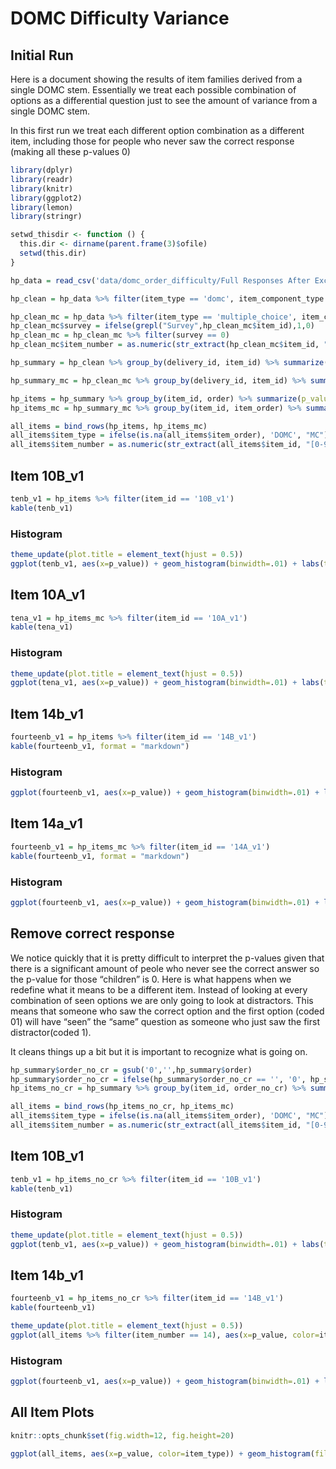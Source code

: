 # DOMC Difficulty Variance

## Initial Run
Here is a document showing the results of item families derived from a single DOMC stem. Essentially we treat each possible combination of options as a differential question just to see the amount of variance from a single DOMC stem.

In this first run we treat each different option combination as a different item, including those for people who never saw the correct response (making all these p-values 0)

```r
library(dplyr)
library(readr)
library(knitr)
library(ggplot2)
library(lemon)
library(stringr)

setwd_thisdir <- function () {
  this.dir <- dirname(parent.frame(3)$ofile)
  setwd(this.dir)
}

hp_data = read_csv('data/domc_order_difficulty/Full Responses After Exclusions.csv')

hp_clean = hp_data %>% filter(item_type == 'domc', item_component_type == 'domc_option') %>% group_by(delivery_id, item_id) %>% mutate(option_order = paste0(option_presented, collapse = ""))

hp_clean_mc = hp_data %>% filter(item_type == 'multiple_choice', item_component_type == 'final') %>% group_by(delivery_id, item_id) %>% mutate(option_order = paste0(option_presented, collapse = ""))
hp_clean_mc$survey = ifelse(grepl("Survey",hp_clean_mc$item_id),1,0)
hp_clean_mc = hp_clean_mc %>% filter(survey == 0)
hp_clean_mc$item_number = as.numeric(str_extract(hp_clean_mc$item_id, "[0-9]+"))

hp_summary = hp_clean %>% group_by(delivery_id, item_id) %>% summarize(item_total_seconds = max(item_total_seconds), item_order = max(option_order), score = max(score)) %>% group_by(delivery_id, item_id) %>% mutate(order = paste(sort(unlist(strsplit(as.character(item_order), ""))), collapse = "")) 

hp_summary_mc = hp_clean_mc %>% group_by(delivery_id, item_id) %>% summarize(item_total_seconds = max(item_total_seconds), item_order = max(option_order), score = max(score)) %>% group_by(delivery_id, item_id) %>% mutate(order = paste(sort(unlist(strsplit(as.character(item_order), ""))), collapse = "")) 

hp_items = hp_summary %>% group_by(item_id, order) %>% summarize(p_value = mean(score), count = n())
hp_items_mc = hp_summary_mc %>% group_by(item_id, item_order) %>% summarize(p_value = mean(score), count = n())

all_items = bind_rows(hp_items, hp_items_mc)
all_items$item_type = ifelse(is.na(all_items$item_order), 'DOMC', "MC")
all_items$item_number = as.numeric(str_extract(all_items$item_id, "[0-9]+"))

```

## Item 10B_v1

```r
tenb_v1 = hp_items %>% filter(item_id == '10B_v1')
kable(tenb_v1)
```

### Histogram
```r
theme_update(plot.title = element_text(hjust = 0.5))
ggplot(tenb_v1, aes(x=p_value)) + geom_histogram(binwidth=.01) + labs(title = "Item10B_v1") 
```
## Item 10A_v1

```r
tena_v1 = hp_items_mc %>% filter(item_id == '10A_v1')
kable(tena_v1)
```
### Histogram
```r
theme_update(plot.title = element_text(hjust = 0.5))
ggplot(tena_v1, aes(x=p_value)) + geom_histogram(binwidth=.01) + labs(title = "Item10A_v1") 
```

## Item 14b_v1

```r
fourteenb_v1 = hp_items %>% filter(item_id == '14B_v1')
kable(fourteenb_v1, format = "markdown")
```
### Histogram

```r
ggplot(fourteenb_v1, aes(x=p_value)) + geom_histogram(binwidth=.01) + labs(title = "Item14B_v1")+ xlim(-.01,1) + ylim(0,20)
```

## Item 14a_v1

```r
fourteenb_v1 = hp_items_mc %>% filter(item_id == '14A_v1')
kable(fourteenb_v1, format = "markdown")
```
### Histogram

```r
ggplot(fourteenb_v1, aes(x=p_value)) + geom_histogram(binwidth=.01) + labs(title = "Item14A_v1")+ xlim(-.01,1) + ylim(0,20)
```

## Remove correct response

We notice quickly that it is pretty difficult to interpret the p-values given that there is a significant amount of peole who never see the correct answer so the p-value for those "children" is 0. Here is what happens when we redefine what it means to be a different item. Instead of looking at every combination of seen options we are only going to look at distractors. This means that someone who saw the correct option and the first option (coded 01) will have "seen" the "same" question as someone who just saw the first distractor(coded 1).

It cleans things up a bit but it is important to recognize what is going on.



```r

hp_summary$order_no_cr = gsub('0','',hp_summary$order)
hp_summary$order_no_cr = ifelse(hp_summary$order_no_cr == '', '0', hp_summary$order_no_cr)
hp_items_no_cr = hp_summary %>% group_by(item_id, order_no_cr) %>% summarize(p_value = mean(score), count = n())

all_items = bind_rows(hp_items_no_cr, hp_items_mc)
all_items$item_type = ifelse(is.na(all_items$item_order), 'DOMC', "MC")
all_items$item_number = as.numeric(str_extract(all_items$item_id, "[0-9]+"))


```

## Item 10B_v1

```r
tenb_v1 = hp_items_no_cr %>% filter(item_id == '10B_v1')
kable(tenb_v1)
```

### Histogram

```r
theme_update(plot.title = element_text(hjust = 0.5))
ggplot(tenb_v1, aes(x=p_value)) + geom_histogram(binwidth=.01) + labs(title = "Item10B_v1") + xlim(-.01,1)
```

## Item 14b_v1

```r
fourteenb_v1 = hp_items_no_cr %>% filter(item_id == '14B_v1')
kable(fourteenb_v1)
```

```r
theme_update(plot.title = element_text(hjust = 0.5))
ggplot(all_items %>% filter(item_number == 14), aes(x=p_value, color=item_type)) + geom_histogram(fill='white', binwidth=.01, position='identity', alpha=0) + labs(title = "Item14") + xlim(-.01,1) + geom_density()
```

### Histogram

```r
ggplot(fourteenb_v1, aes(x=p_value)) + geom_histogram(binwidth=.01) + labs(title = "Item14b_v1") + xlim(-.01,1)
```

## All Item Plots

```r
knitr::opts_chunk$set(fig.width=12, fig.height=20) 

ggplot(all_items, aes(x=p_value, color=item_type)) + geom_histogram(fill='white', binwidth=.01, position='identity', alpha=0) + xlim(-.01,1) + geom_density() + labs(title = "All Items") + xlim(-.01,1) +ylim(0,20) + facet_wrap(~item_number, ncol=3)

```



